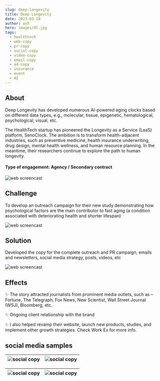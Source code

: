 ```yaml
---
slug: deep-longevity
title: Deep Longevity
date: 2023-03-18
author: ash
hero: images/dl.jpg
tags:
  - healthtech
  - web-copy
  - pr-copy
  - social-copy
  - video-copy
  - email-copy
  - ad-copy
  - insurance
  - event
  - AI
---
```



## About


Deep Longevity has developed numerous AI-powered aging clocks based on different data types, e.g., molecular, tissue, epigenetic, hematological, psychological, visual, etc. 


The HealthTech startup has pioneered the Longevity as a Service (LaaS) platform, SenoClock. The ambition is to transform health-adjacent industries, such as preventive medicine, health insurance underwriting, drug design, mental health wellness, and human resource planning. In the meantime, their researchers continue to explore the path to human longevity. 



#### Type of engagement: Agency / Secondary contract 


![web screencast](/images/dl-12.png)


## Challenge 


To develop an outreach campaign for their new study demonstrating how psychological factors are the main contributor to fast aging (a condition associated with deteriorating health and shorter lifespan)  



![web screencast](/images/dl-11.png) 

## Solution  


Developed the copy for the complete outreach and PR campaign, emails and newsletters, social media strategy, posts, videos, etc


![web screencast](/images/dl-10.jpeg)


## Effects 


✨ The story attracted journalists from prominent media outlets, such as – Fortune, The Telegraph, Fox News, New Scientist, Wall Street Journal (WSJ), Bloomberg, etc.

✨ Ongoing client relationship with the brand

✨ I also helped revamp their website, launch new products, studies, and implement other growth strategies. Check Work Ex for more info. 


## social media samples 

| ![social copy](/images/dl-8.png) | ![social copy](/images/dl-7.png) |
| --- | --- | 

| ![social copy](/images/dl-3.png) | ![social copy](/images/dl-6.png) |
| --- | --- |


